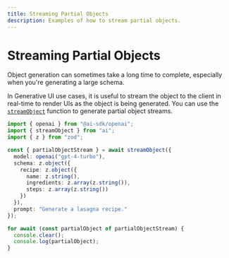 ```yaml
---
title: Streaming Partial Objects
description: Examples of how to stream partial objects.
---
```


# Streaming Partial Objects

Object generation can sometimes take a long time to complete,
especially when you're generating a large schema.

In Generative UI use cases, it is useful to stream the object to the client in real-time
to render UIs as the object is being generated.
You can use the [`streamObject`](/docs/reference/ai-sdk-core/stream-object) function to generate partial object streams.

```ts file='index.ts'
import { openai } from "@ai-sdk/openai";
import { streamObject } from "ai";
import { z } from "zod";

const { partialObjectStream } = await streamObject({
  model: openai("gpt-4-turbo"),
  schema: z.object({
    recipe: z.object({
      name: z.string(),
      ingredients: z.array(z.string()),
      steps: z.array(z.string())
    })
  }),
  prompt: "Generate a lasagna recipe."
});

for await (const partialObject of partialObjectStream) {
  console.clear();
  console.log(partialObject);
}
```
